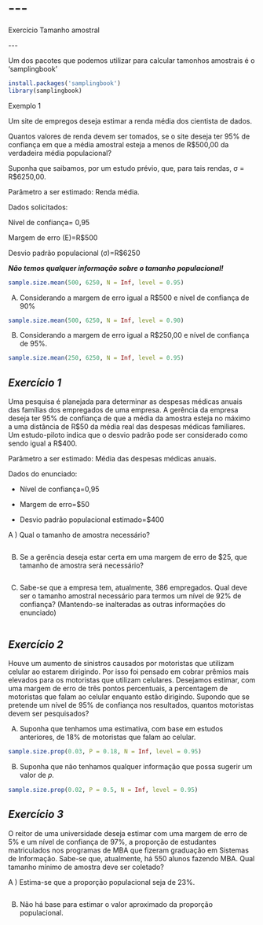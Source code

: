 # \-\--

Exercício Tamanho amostral

\-\--

Um dos pacotes que podemos utilizar para calcular tamonhos amostrais é o 'samplingbook'

```r
install.packages('samplingbook')
library(samplingbook)
```

Exemplo 1

Um site de empregos deseja estimar a renda média dos cientista de dados.

Quantos valores de renda devem ser tomados, se o site deseja ter 95% de confiança em que a média amostral esteja a menos de R\$500,00 da verdadeira média populacional?

Suponha que saibamos, por um estudo prévio, que, para tais rendas, σ = R\$6250,00.

Parâmetro a ser estimado: Renda média.

Dados solicitados:

Nível de confiança= 0,95

Margem de erro (E)=R\$500

Desvio padrão populacional (σ)=R\$6250

***Não temos qualquer informação sobre o tamanho populacional!***

```r
sample.size.mean(500, 6250, N = Inf, level = 0.95)

```

A)  Considerando a margem de erro igual a R\$500 e nível de confiança de 90%

```r
sample.size.mean(500, 6250, N = Inf, level = 0.90)
```

B)  Considerando a margem de erro igual a R\$250,00 e nível de confiança de 95%.

```r
sample.size.mean(250, 6250, N = Inf, level = 0.95)
```

## ***Exercício 1***

Uma pesquisa é planejada para determinar as despesas médicas anuais das famílias dos empregados de uma empresa. A gerência da empresa deseja ter 95% de confiança de que a média da amostra esteja no máximo a uma distância de R\$50 da média real das despesas médicas familiares. Um estudo-piloto indica que o desvio padrão pode ser considerado como sendo igual a R\$400.

Parâmetro a ser estimado: Média das despesas médicas anuais.

Dados do enunciado:

-   Nível de confiança=0,95

-   Margem de erro=\$50

-   Desvio padrão populacional estimado=\$400

A ) Qual o tamanho de amostra necessário?

```r

```

B)  Se a gerência deseja estar certa em uma margem de erro de \$25, que tamanho de amostra será necessário?

```r

```

C)  Sabe-se que a empresa tem, atualmente, 386 empregados. Qual deve ser o tamanho amostral necessário para termos um nível de 92% de confiança? (Mantendo-se inalteradas as outras informações do enunciado)

```r

```

## ***Exercício 2***

Houve um aumento de sinistros causados por motoristas que utilizam celular ao estarem dirigindo. Por isso foi pensado em cobrar prêmios mais elevados para os motoristas que utilizam celulares. Desejamos estimar, com uma margem de erro de três pontos percentuais, a percentagem de motoristas que falam ao celular enquanto estão dirigindo. Supondo que se pretende um nível de 95% de confiança nos resultados, quantos motoristas devem ser pesquisados?

A)  Suponha que tenhamos uma estimativa, com base em estudos anteriores, de 18% de motoristas que falam ao celular.

```r
sample.size.prop(0.03, P = 0.18, N = Inf, level = 0.95)

```

B)  Suponha que não tenhamos qualquer informação que possa sugerir um valor de 𝑝.

```r
sample.size.prop(0.02, P = 0.5, N = Inf, level = 0.95)

```

## ***Exercício 3***

O reitor de uma universidade deseja estimar com uma margem de erro de 5% e um nível de confiança de 97%, a proporção de estudantes matriculados nos programas de MBA que fizeram graduação em Sistemas de Informação. Sabe-se que, atualmente, há 550 alunos fazendo MBA. Qual tamanho mínimo de amostra deve ser coletado?

A ) Estima-se que a proporção populacional seja de 23%.

```r

```

B)  Não há base para estimar o valor aproximado da proporção populacional.

```r

```
